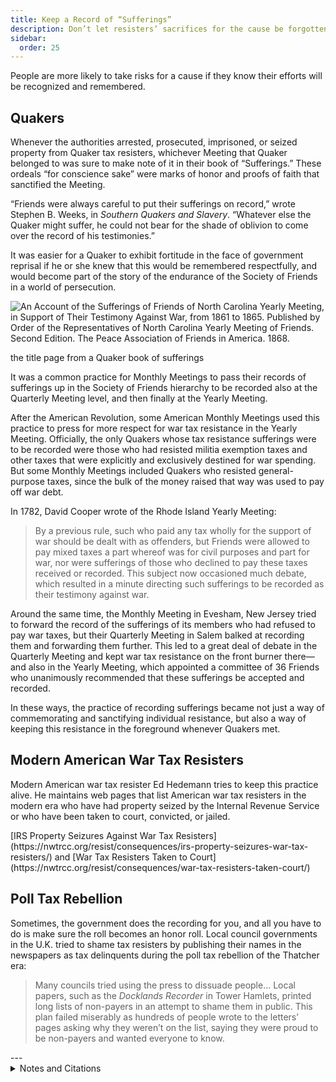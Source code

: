 ```yaml
---
title: Keep a Record of “Sufferings”
description: Don’t let resisters’ sacrifices for the cause be forgotten.
sidebar:
  order: 25
---
```


People are more likely to take risks for a cause if they know their efforts will be recognized and remembered.

## <Badge text="Example" size="medium" /> Quakers

Whenever the authorities arrested, prosecuted, imprisoned, or seized property from Quaker tax resisters, whichever Meeting that Quaker belonged to was sure to make note of it in their book of “Sufferings.”
These ordeals “for conscience sake” were marks of honor and proofs of faith that sanctified the Meeting.

“Friends were always careful to put their sufferings on record,” wrote Stephen B. Weeks, in <i>Southern Quakers and Slavery</i>.
“Whatever else the Quaker might suffer, he could not bear for the shade of oblivion to come over the record of his testimonies.”

It was easier for a Quaker to exhibit fortitude in the face of government reprisal if he or she knew that this would be remembered respectfully, and would become part of the story of the endurance of the Society of Friends in a world of persecution.

![An Account of the Sufferings of Friends of North Carolina Yearly Meeting, in Support of Their Testimony Against War, from 1861 to 1865. Published by Order of the Representatives of North Carolina Yearly Meeting of Friends. Second Edition. The Peace Association of Friends in America. 1868.](../../../assets/account-of-sufferings.gif)
<figcaption>the title page from a Quaker book of sufferings</figcaption>

It was a common practice for Monthly Meetings to pass their records of sufferings up in the Society of Friends hierarchy to be recorded also at the Quarterly Meeting level, and then finally at the Yearly Meeting.

After the American Revolution, some American Monthly Meetings used this practice to press for more respect for war tax resistance in the Yearly Meeting.
Officially, the only Quakers whose tax resistance sufferings were to be recorded were those who had resisted militia exemption taxes and other taxes that were explicitly and exclusively destined for war spending.
But some Monthly Meetings included Quakers who resisted general-purpose taxes, since the bulk of the money raised that way was used to pay off war debt.

In 1782, David Cooper wrote of the Rhode Island Yearly Meeting:

> By a previous rule, such who paid any tax wholly for the support of war should be dealt with as offenders, but Friends were allowed to pay mixed taxes a part whereof was for civil purposes and part for war, nor were sufferings of those who declined to pay these taxes received or recorded.
> This subject now occasioned much debate, which resulted in a minute directing such sufferings to be recorded as their testimony against war.

Around the same time, the Monthly Meeting in Evesham, New Jersey tried to forward the record of the sufferings of its members who had refused to pay war taxes, but their Quarterly Meeting in Salem balked at recording them and forwarding them further.
This led to a great deal of debate in the Quarterly Meeting and kept war tax resistance on the front burner there—and also in the Yearly Meeting, which appointed a committee of 36 Friends who unanimously recommended that these sufferings be accepted and recorded.

In these ways, the practice of recording sufferings became not just a way of commemorating and sanctifying individual resistance, but also a way of keeping this resistance in the foreground whenever Quakers met.

## <Badge text="Example" size="medium" /> Modern American War Tax Resisters

Modern American war tax resister Ed Hedemann tries to keep this practice alive.
He maintains web pages that list American war tax resisters in the modern era who have had property seized by the Internal Revenue Service or who have been taken to court, convicted, or jailed.

<Aside type="tip" title="Links">
[IRS Property Seizures Against War Tax Resisters](https://nwtrcc.org/resist/consequences/irs-property-seizures-war-tax-resisters/) and [War Tax Resisters Taken to Court](https://nwtrcc.org/resist/consequences/war-tax-resisters-taken-court/)
</Aside>

## <Badge text="Example" size="medium" /> Poll Tax Rebellion

Sometimes, the government does the recording for you, and all you have to do is make sure the roll becomes an honor roll.
Local council governments in the U.K. tried to shame tax resisters by publishing their names in the newspapers as tax delinquents during the poll tax rebellion of the Thatcher era:

> Many councils tried using the press to dissuade people…
> Local papers, such as the <i>Docklands Recorder</i> in Tower Hamlets, printed long lists of non-payers in an attempt to shame them in public.
> This plan failed miserably as hundreds of people wrote to the letters’ pages asking why they weren’t on the list, saying they were proud to be non-payers and wanted everyone to know.

<Aside type="wikipedia" title="Wikipedia">
  <WikipediaBadge title="Quakers" />
  <WikipediaBadge title="Poll tax (Great Britain)" />
</Aside>
---

<details>
<summary>Notes and Citations</summary>

* Weeks, Stephen B. <i>Southern Quakers and Slavery</i> (1896), [p. 171](https://archive.org/details/southernquakerss00week/page/171/mode/1up)
* Cooper, David “Some Declined to Pay Mixed Taxes” <i>American Quaker War Tax Resistance</i>, 2nd. ed. (2011), p. 200
* Cooper, David “For the Testimony of Truth” <i>American Quaker War Tax Resistance</i>, 2nd. ed. (2011), pp. 216–17
* Burns, Danny <i>Poll Tax Rebellion</i> AK Press (1992), p. 146

</details>
